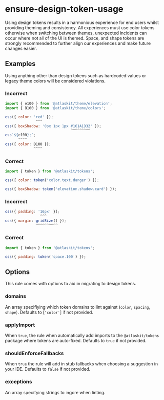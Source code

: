 # ensure-design-token-usage

Using design tokens results in a harmonious experience for end users whilst providing theming and consistency.
All experiences must use color tokens otherwise when switching between themes, unexpected incidents can occur where not all of the UI is themed.
Space, and shape tokens are strongly recommended to further align our experiences and make future changes easier.

## Examples

Using anything other than design tokens such as hardcoded values or legacy theme colors will be considered violations.

### Incorrect

```js
import { e100 } from '@atlaskit/theme/elevation';
import { B100 } from '@atlaskit/theme/colors';

css({ color: 'red' });
              ^^^
css({ boxShadow: '0px 1px 1px #161A1D32' });
                              ^^^^^^^^^
css`${e100};`;
      ^^^^
css({ color: B100 });
             ^^^^
```

### Correct

```js
import { token } from '@atlaskit/tokens';

css({ color: token('color.text.danger') });

css({ boxShadow: token('elevation.shadow.card') });
```

### Incorrect

```js
css({ padding: '16px' });
                ^^^
css({ margin: gridSize() });
              ^^^^^^^^^^
```

### Correct

```js
import { token } from '@atlaskit/tokens';

css({ padding: token('space.100') });
```

## Options

This rule comes with options to aid in migrating to design tokens.

### domains

An array specifiying which token domains to lint against (`color`, `spacing`, `shape`). Defaults to [`'color'`] if not provided.

### applyImport

When `true`, the rule when automatically add imports to the `@atlaskit/tokens` package where tokens are auto-fixed. Defaults to `true` if not provided.

### shouldEnforceFallbacks

When `true` the rule will add in stub fallbacks when choosing a suggestion in your IDE. Defaults to `false` if not provided.

### exceptions

An array specifying strings to ingore when linting.

